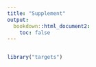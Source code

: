 ```yaml
---
title: "Supplement"
output:
  bookdown::html_document2:
    toc: false
---
```


```r
```

```r
library("targets")
```

